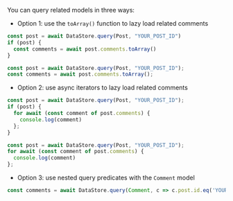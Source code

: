 You can query related models in three ways: 

- Option 1: use the `toArray()` function to lazy load related comments

<BlockSwitcher>
<Block name="TypeScript">

```ts
const post = await DataStore.query(Post, "YOUR_POST_ID")
if (post) {
  const comments = await post.comments.toArray()
}
```

</Block>
<Block name="JavaScript">

```js
const post = await DataStore.query(Post, "YOUR_POST_ID");
const comments = await post.comments.toArray();
```

</Block>
</BlockSwitcher>

- Option 2: use async iterators to lazy load related comments

<BlockSwitcher>
<Block name="TypeScript">

```ts
const post = await DataStore.query(Post, "YOUR_POST_ID");
if (post) {
  for await (const comment of post.comments) {
    console.log(comment)
  };
}
```

</Block>
<Block name="JavaScript">

```js
const post = await DataStore.query(Post, "YOUR_POST_ID");
for await (const comment of post.comments) {
  console.log(comment)
};
```

</Block>
</BlockSwitcher>

- Option 3: use nested query predicates with the `Comment` model

```js
const comments = await DataStore.query(Comment, c => c.post.id.eq('YOUR_POST_ID'));
```